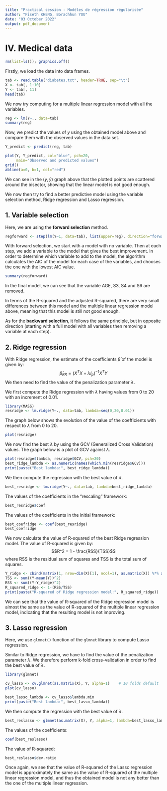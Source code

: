 ```yaml
---
title: "Practical session - Modèles de régression régularisée"
author: "Piseth KHENG, Borachhun YOU"
date: "03 October 2022"
output: pdf_document
---
```


# IV. Medical data

```r
rm(list=ls()); graphics.off()
```

Firstly, we load the data into data frames.
```r
tab <- read.table("diabetes.txt", header=TRUE, sep="\t")
X <- tab[, 1:10]
Y <- tab[, 11]
head(tab)
```

We now try computing for a multiple linear regression model with all the variables.
```r
reg <- lm(Y~., data=tab)
summary(reg)
```

Now, we predict the values of $y$ using the obtained model above and compare them with the observed values in the data set.
```r
Y_predict <- predict(reg, tab)

plot(Y, Y_predict, col="blue", pch=20, 
     main="Observed and predicted values")
grid()
abline(a=0, b=1, col="red")
```

We can see in the $(y,\hat{y})$ graph above that the plotted points are scattered around the bisector, showing that the linear model is not good enough.

We now then try to find a better predictive model using the variable selection method, Ridge regression and Lasso regression.

## 1. Variable selection

Here, we are using the **forward selection** method.
```r
regforward <- step(lm(Y~1, data=tab), list(upper=reg), direction="forward")
```
With forward selection, we start with a model with no variable. Then at each step, we add a variable to the model that gives the best improvement. In order to determine which variable to add to the model, the algorithm calculates the AIC of the model for each case of the variables, and chooses the one with the lowest AIC value.

```r
summary(regforward)
```
In the final model, we can see that the variable AGE, S3, S4 and S6 are removed.

In terms of the R-squared and the adjusted R-squared, there are very small differences between this model and the multiple linear regression model above, meaning that this model is still not good enough.

As for the **backward selection**, it follows the same principle, but in opposite direction (starting with a full model with all variables then removing a variable at each step).

## 2. Ridge regression

With Ridge regression, the estimate of the coefficients $\hat{\beta}$ of the model is given by:
$$\hat{\beta}_{RR} = (X^T X + \lambda I_p)^{-1} X^T Y$$
We then need to find the value of the penalization parameter $\lambda$.

We first compute the Ridge regression with $\lambda$ having values from 0 to 20 with an increment of 0.01.
```r
library(MASS)
resridge <- lm.ridge(Y~., data=tab, lambda=seq(0,20,0.01))
```

The graph below shows the evolution of the value of the coefficients with respect to $\lambda$ from 0 to 20.
```r
plot(resridge)
```

We now find the best $\lambda$ by using the GCV (Generalized Cross Validation) values. The graph below is a plot of GCV against $\lambda$.
```r
plot(resridge$lambda, resridge$GCV, pch=20)
best_ridge_lambda <- as.numeric(names(which.min(resridge$GCV)))
print(paste("Best lambda:", best_ridge_lambda))
```

We then compute the regression with the best value of $\lambda$.
```r
best_resridge <- lm.ridge(Y~., data=tab, lambda=best_ridge_lambda)
```

The values of the coefficients in the "rescaling" framework:
```r
best_resridge$coef
```

The values of the coefficients in the initial framework:
```r
best_coefridge <- coef(best_resridge)
best_coefridge
```

We now calculate the value of R-squared of the best Ridge regression model. The value of R-squared is given by:
$$R^2 = 1 - \frac{RSS}{TSS}$$
where RSS is the residual sum of squares and TSS is the total sum of squares.
```r
Y_ridge <- cbind(matrix(1, nrow=dim(X)[1], ncol=1), as.matrix(X)) %*% as.vector(best_coefridge)
TSS <- sum((Y-mean(Y))^2)
RSS <- sum((Y-Y_ridge)^2)
R_squared_ridge <- 1-(RSS/TSS)
print(paste("R-squared of Ridge regression model:", R_squared_ridge))
```
We can see that the value of R-squared of the Ridge regression model is almost the same as the value of R-squared of the multiple linear regression model, indicating that the resulting model is not improving.

## 3. Lasso regression

Here, we use `glmnet()` function of the `glmnet` library to compute Lasso regression.

Similar to Ridge regression, we have to find the value of the penalization parameter $\lambda$. We therefore perform k-fold cross-validation in order to find the best value of $\lambda$.
```r
library(glmnet)

cv_lasso <- cv.glmnet(as.matrix(X), Y, alpha=1)    # 10 folds default
plot(cv_lasso)

best_lasso_lambda <- cv_lasso$lambda.min
print(paste("Best lambda:", best_lasso_lambda))
```

We then compute the regression with the best value of $\lambda$.
```r
best_reslasso <- glmnet(as.matrix(X), Y, alpha=1, lambda=best_lasso_lambda)
```

The values of the coefficients:
```r
coef(best_reslasso)
```

The value of R-squared:
```r
best_reslasso$dev.ratio
```
Once again, we see that the value of R-squared of the Lasso regression model is approximately the same as the value of R-squared of the multiple linear regression model, and thus the obtained model is not any better than the one of the multiple linear regression.
